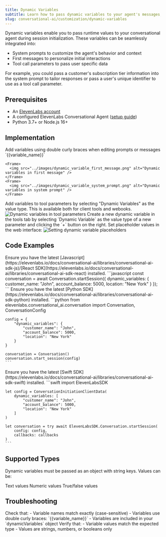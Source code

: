 ```yaml
---
title: Dynamic Variables
subtitle: Learn how to pass dynamic variables to your agent's messages, tools, and system prompts.
slug: conversational-ai/customization/dynamic-variables
---
```


Dynamic variables enable you to pass runtime values to your conversational agent during session initialization. These variables can be seamlessly integrated into:

- System prompts to customize the agent's behavior and context
- First messages to personalize initial interactions
- Tool call parameters to pass user specific data

For example, you could pass a customer's subscription tier information into the system prompt to tailor responses or pass a user's unique identifier to use as a tool call parameter. 

## Prerequisites

- An [ElevenLabs account](https://elevenlabs.io)
- A configured ElevenLabs Conversational Agent ([setup guide](/docs/conversational-ai/docs/agent-setup))
- Python 3.7+ or Node.js 16+

## Implementation

<Steps>
  <Step title="Define Variables">
    Add variables using double curly braces when editing prompts or messages `{{variable_name}}` 
    
    <Frame>
      <img src="../images/dynamic_variable_first_message.png" alt="Dynamic variables in first message" />
    </Frame>
    <Frame>
      <img src="../images/dynamic_variable_system_prompt.png" alt="Dynamic variables in system prompt" />
    </Frame>
  </Step>

  <Step title="Use or add variables Tools">
    Add variables to tool parameters by selecting "Dynamic Variables" as the value type. This is available both for client tools and webooks. 
    <Frame>
      <img src="../images/dynamic_variable_tool.png" alt="Dynamic variables in tool parameters" />
    </Frame>
    Create a new dynamic variable in the tools tab by selecting `Dynamic Variable` as the value type of a new parameter and clicking the `+` button on the right.
  </Step>

  <Step title="Provide Placeholders">
    Set placeholder values in the web interface:
    <Frame>
      <img src="../images/dynamic_variables.png" alt="Setting dynamic variable placeholders" />
    </Frame>
  </Step>

  
</Steps>

## Code Examples
<Tabs>
  <Tab title="Javascript">
    <Tip>
        Ensure you have the latest [Javascript](https://elevenlabs.io/docs/conversational-ai/libraries/conversational-ai-sdk-js)/[React SDK](https://elevenlabs.io/docs/conversational-ai/libraries/conversational-ai-sdk-react) installed.
    </Tip>
    ```javascript
    const conversation = await Conversation.startSession({
      dynamic_variables: {
        customer_name: "John",
        account_balance: 5000,
        location: "New York"
      }
    });
    ```
  </Tab>

  <Tab title="Python">
    <Tip>
        Ensure you have the latest [Python SDK](https://elevenlabs.io/docs/conversational-ai/libraries/conversational-ai-sdk-python) installed.
    </Tip>
    ```python
    from elevenlabs.conversational_ai.conversation import Conversation, ConversationConfig

    config = {
        "dynamic_variables": {
            "customer_name": "John",
            "account_balance": 5000,
            "location": "New York"
        }
    }

    conversation = Conversation()
    conversation.start_session(config)
    ```
  </Tab>

  <Tab title="Swift">
    <Tip>
        Ensure you have the latest [Swift SDK](https://elevenlabs.io/docs/conversational-ai/libraries/conversational-ai-sdk-swift) installed.
    </Tip>
    ```swift
    import ElevenLabsSDK

    let config = ConversationInitiationClientData(
        dynamic_variables: [
            "customer_name": "John",
            "account_balance": 5000,
            "location": "New York"
        ]
    )

    let conversation = try await ElevenLabsSDK.Conversation.startSession(
        config: config,
        callbacks: callbacks
    )
    ```
  </Tab>
</Tabs>

## Supported Types

Dynamic variables must be passed as an object with string keys. Values can be:

<CardGroup cols={3}>
  <Card title="String">
    Text values
  </Card>
  <Card title="Number">
    Numeric values
  </Card>
  <Card title="Boolean">
    True/false values
  </Card>
</CardGroup>

## Troubleshooting

<AccordionGroup>
  <Accordion title="Variables Not Replacing">
    Check that:
    - Variable names match exactly (case-sensitive)
    - Variables use double curly braces: `{{variable_name}}`
    - Variables are included in your `dynamicVariables` object
  </Accordion>
  <Accordion title="Type Errors">
    Verify that:
    - Variable values match the expected type
    - Values are strings, numbers, or booleans only
  </Accordion>
</AccordionGroup>

